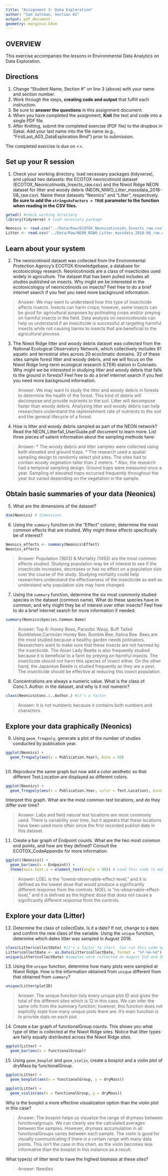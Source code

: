 ```yaml
---
title: "Assignment 3: Data Exploration"
author: "Sam Saltman, Section #2"
output: pdf_document
geometry: margin=2.54cm
---
```


## OVERVIEW

This exercise accompanies the lessons in Environmental Data Analytics on Data Exploration. 

## Directions
1. Change "Student Name, Section #" on line 3 (above) with your name and section number.
2. Work through the steps, **creating code and output** that fulfill each instruction.
3. Be sure to **answer the questions** in this assignment document.
4. When you have completed the assignment, **Knit** the text and code into a single PDF file.
5. After Knitting, submit the completed exercise (PDF file) to the dropbox in Sakai. Add your last name into the file name (e.g., "FirstLast_A03_DataExploration.Rmd") prior to submission.

The completed exercise is due on <>.


## Set up your R session

1. Check your working directory, load necessary packages (tidyverse), and upload two datasets: the ECOTOX neonicotinoid dataset (ECOTOX_Neonicotinoids_Insects_raw.csv) and the Niwot Ridge NEON dataset for litter and woody debris (NEON_NIWO_Litter_massdata_2018-08_raw.csv). Name these datasets "Neonics" and "Litter", respectively. **Be sure to add the `stringsAsFactors = TRUE` parameter to the function when reading in the CSV files.**
```r
getwd() #check working directory
library(tidyverse) # load necessary package

Neonics <- read.csv("../Data/Raw/ECOTOX_Neonicotinoids_Insects_raw.csv", stringsAsFactors = TRUE) 
Litter <- read.csv("../Data/Raw/NEON_NIWO_Litter_massdata_2018-08_raw.csv", stringsAsFactors = TRUE)

```

## Learn about your system

2. The neonicotinoid dataset was collected from the Environmental Protection Agency's ECOTOX Knowledgebase, a database for ecotoxicology research. Neonicotinoids are a class of insecticides used widely in agriculture. The dataset that has been pulled includes all studies published on insects. Why might we be interested in the ecotoxicologoy of neonicotinoids on insects? Feel free to do a brief internet search if you feel you need more background information. 

> Answer: We may want to understand how this type of insecticide affects insects. Insects can harm crops; however, some insects can be good for agricultural purposes by pollinating crops and/or preying on harmful insects in the field. Data analysis on neonicotinoids can help us understand if an insecticide is successful at targeting harmful insects while not causing harms to insects that are beneficial to the agricultural process. 

3. The Niwot Ridge litter and woody debris dataset was collected from the National Ecological Observatory Network, which collectively includes 81 aquatic and terrestrial sites across 20 ecoclimatic domains. 32 of these sites sample forest litter and woody debris, and we will focus on the Niwot Ridge long-term ecological research (LTER) station in Colorado. Why might we be interested in studying litter and woody debris that falls to the ground in forests? Feel free to do a brief internet search if you feel you need more background information. 

> Answer: We may want to study the litter and woody debris in forests to determine the health of the forest. This kind of debris will decompose and provide nutrients to the soil. Litter will decompose faster than woody debris. Analyzing litter and woody debris can  help researchers understand the replenishment rate of nutrients to the soil and the general lifecycle of a forest.

4. How is litter and woody debris sampled as part of the NEON network? Read the NEON_Litterfall_UserGuide.pdf document to learn more. List three pieces of salient information about the sampling methods here: 

> Answer: 
* The woody debris and litter samples were collected using both elevated and ground traps. 
* The research used a spatial sampling design to randomly select plot sites. The sites had to contain woody vegetation taller than 2 meters.
* Also, the research had a temporal sampling design. Ground traps were measured once a year. Sampling of elevated traps occurred frequently throughout the year but varied depending on the vegetation in the sample.


## Obtain basic summaries of your data (Neonics)

5. What are the dimensions of the dataset?

```r
dim(Neonics) # dimensions
```

6. Using the `summary` function on the "Effect" column, determine the most common effects that are studied. Why might these effects specifically be of interest?
```r
Neonics_effects <- summary(Neonics$Effect)
Neonics_effects
```

> Answer: Population (1803) & Mortality (1493) are the most common effects studied. Studying population may be of interest to see if the insecticide increases, decreases or has no effect on a population size over the course of the study. Studying mortality could help researchers understand the effectiveness of the insecticide as well as understand why population size may have changed.

7. Using the `summary` function, determine the six most commonly studied species in the dataset (common name). What do these species have in common, and why might they be of interest over other insects? Feel free to do a brief internet search for more information if needed.

```r
summary(Neonics$Species.Common.Name)
```

> Answer: Top 6: Honey Bees, Parasitic Wasp, Buff Tailed Bumblebee,Carniolan Honey Bee, Bumble Bee, Italina Bee. Bees are the most studied because a healthy garden needs pollinators. Researchers want to make sure that these insects are not harmed by the insecticide. The Asian Lady Beetle is also frequently studied because it is beneficial to a farm by preying on harmful insects. The insecticide should not harm this species of insect either. On the other hand, the Japanese Beetle is studied frequently as they are a pest. The insecticide should be effective at reducing this insect population.

8. Concentrations are always a numeric value. What is the class of Conc.1..Author. in the dataset, and why is it not numeric?

```r
class(Neonics$Conc.1..Author.) #it's a factor

```

> Answer: It is not numberic because it contains both numbers and characters.



## Explore your data graphically (Neonics)

9. Using `geom_freqpoly`, generate a plot of the number of studies conducted by publication year. 
```r
ggplot(Neonics) +
  geom_freqpoly(aes(x = Publication.Year), bins = 50)
  
```

10. Reproduce the same graph but now add a color aesthetic so that different Test.Location are displayed as different colors.
```r
ggplot(Neonics) +
  geom_freqpoly(aes(x = Publication.Year, color = Test.Location), bins = 50) 
```

Interpret this graph. What are the most common test locations, and do they differ over time?

> Answer: Labs and field natural test locations are most commonly used. There is variability over time, but it appears that these locations have been used more often since the first recorded publish date in this dataset. 

11. Create a bar graph of Endpoint counts. What are the two most common end points, and how are they defined? Consult the ECOTOX_CodeAppendix for more information. 

```r

ggplot((Neonics)) +
  geom_bar(aes(x = Endpoint)) +
  theme(axis.text.x = element_text(angle = 90)) # used this code to make x axis labels visible

```

> Answer: LOEL is the "lowest-observable-effect-level," and it is defined as the lowest dose that would produce a significantly  different response from the controls. 
> NOEL is "no-observable-effect-level," and it is defined as the highest dose that does not cause a significantly different response from the controls.

## Explore your data (Litter)

12. Determine the class of collectDate. Is it a date? If not, change to a date and confirm the new class of the variable. Using the `unique` function, determine which dates litter was sampled in August 2018. 
```r
class(Litter$collectDate) #it's a factor to start. Can run this code again to see if conversion worked below as well
Litter$collectDate <- as.Date(Litter$collectDate, format = "%Y-%m-%d") #change factor to date
unique(Litter$collectDate) #samples were collected on August 2nd and 30th in 2018

```

13. Using the `unique` function, determine how many plots were sampled at Niwot Ridge. How is the information obtained from `unique` different from that obtained from `summary`?

```r
unique(Litter$plotID)
```

> Answer: The unique function lists every unique plot ID and gives the total of the different sites which is 12 in this case. We can infer the same info from the summary function; however, this function does not explicitly state how many unique plots there are. It's main function is to provide stats on each plot.

14. Create a bar graph of functionalGroup counts. This shows you what type of litter is collected at the Niwot Ridge sites. Notice that litter types are fairly equally distributed across the Niwot Ridge sites.
```r
ggplot(Litter) +
  geom_bar(aes(x = functionalGroup))
```

15. Using `geom_boxplot` and `geom_violin`, create a boxplot and a violin plot of dryMass by functionalGroup. 
```r
ggplot(Litter) +
  geom_boxplot(aes(x = functionalGroup, y = dryMass))

ggplot(Litter) +
  geom_violin(aes(x = functionalGroup, y = dryMass))
```

Why is the boxplot a more effective visualization option than the violin plot in this case?

> Answer: The boxplot helps us visualize the range of drymass between functionalgroups. We can clearly see the calculated averages between the samples. However, drymass accumulation in all functionalGroups varies between each sample. The violin is good for visually communicating if there is a certain range with many data points. This isn't the case in this chart, so the violin becomes less informative than the boxplot in this instance as a result.

What type(s) of litter tend to have the highest biomass at these sites? 

> Answer: Needles